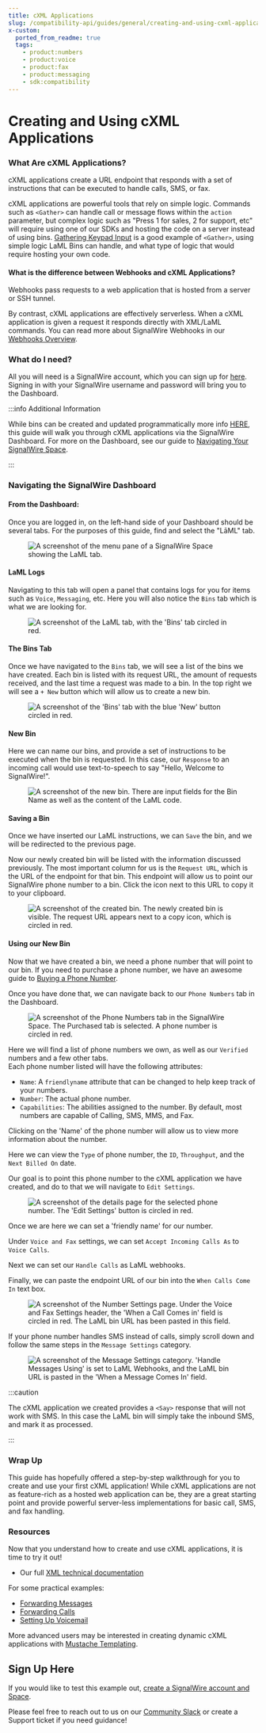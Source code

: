 ```yaml
---
title: cXML Applications
slug: /compatibility-api/guides/general/creating-and-using-cxml-applications
x-custom:
  ported_from_readme: true
  tags:
    - product:numbers
    - product:voice
    - product:fax
    - product:messaging
    - sdk:compatibility
---
```


# Creating and Using cXML Applications

### What Are cXML Applications?

cXML applications create a URL endpoint that responds with a set of instructions that can be executed to handle calls, SMS, or fax. 

cXML applications are powerful tools that rely on simple logic. 
Commands such as `<Gather>` can handle call or message flows within the `action` parameter, but complex logic such as "Press 1 for sales, 2 for support, etc" will require using one of our SDKs and hosting the code on a server instead of using bins. 
[Gathering Keypad Input](/voice/getting-started/how-to-gather-keypad-input-from-user) is a good example of `<Gather>`, using simple logic LaML Bins can handle, and what type of logic that would require hosting your own code.

#### What is the difference between Webhooks and cXML Applications?

Webhooks pass requests to a web application that is hosted from a server or SSH tunnel.

By contrast, cXML applications are effectively serverless. 
When a cXML application is given a request it responds directly with XML/LaML commands. 
You can read more about SignalWire Webhooks in our [Webhooks Overview](/platform/phone-numbers/guides/how-to-configure-your-webhook). 

### What do I need?

All you will need is a SignalWire account, which you can sign up for [here](https://signalwire.com/signup). 
Signing in with your SignalWire username and password will bring you to the Dashboard.


:::info Additional Information

While bins can be created and updated programmatically more info [HERE](/rest/signalwire-rest/endpoints/fabric/list-cxml-applications),
this guide will walk you through cXML applications via the SignalWire Dashboard.
For more on the Dashboard, see our guide to [Navigating Your SignalWire Space](/platform/dashboard/getting-started/navigating-your-space).

:::

### Navigating the SignalWire Dashboard

#### From the Dashboard:

Once you are logged in, on the left-hand side of your Dashboard should be several tabs. 
For the purposes of this guide, find and select the "LāML" tab.

<figure>
  <img className="img-800" src={require("./bb61154-project_side_menu.webP").default} alt="A screenshot of the menu pane of a SignalWire Space showing the LaML tab. " />
</figure>

#### LaML Logs

Navigating to this tab will open a panel that contains logs for you for items such as `Voice`, `Messaging`, etc. 
Here you will also notice the `Bins` tab which is what we are looking for.

<figure>
  <img className="img-800" src={require("./41e3320-SWBins.webP").default} alt="A screenshot of the LaML tab, with the 'Bins' tab circled in red." />
</figure>

#### The Bins Tab

Once we have navigated to the `Bins` tab, we will see a list of the bins we have created.
Each bin is listed with its request URL, the amount of requests received, and the last time a request was made to a bin. 
In the top right we will see a `+ New` button which will allow us to create a new bin.

<figure>
  <img className="img-800" src={require("./067af2d-NewBin.webP").default} alt="A screenshot of the 'Bins' tab with the blue 'New' button circled in red." />
</figure>

#### New Bin

Here we can name our bins, and provide a set of instructions to be executed when the bin is requested. 
In this case, our `Response` to an incoming call would use text-to-speech to say "Hello, Welcome to SignalWire!". 

<figure>
  <img className="img-800" src={require("./363f15d-SWBinSave.webP").default} alt="A screenshot of the new bin. There are input fields for the Bin Name as well as the content of the LaML code." />
</figure>

#### Saving a Bin

Once we have inserted our LaML instructions, we can `Save` the bin, and we will be redirected to the previous page.

Now our newly created bin will be listed with the information discussed previously. 
The most important column for us is the `Request URL`, which is the URL of the endpoint for that bin. 
This endpoint will allow us to point our SignalWire phone number to a bin. 
Click the icon next to this URL to copy it to your clipboard.

<figure>
  <img className="img-800" src={require("./2b10195-Screenshot_1.webP").default} alt="A screenshot of the created bin. The newly created bin is visible. The request URL appears next to a copy icon, which is circled in red." />
</figure>

#### Using our New Bin

Now that we have created a bin, we need a phone number that will point to our bin. 
If you need to purchase a phone number, we have an awesome guide to 
[Buying a Phone Number](/platform/phone-numbers/getting-started/buying-a-phone-number). 

Once you have done that, we can navigate back to our `Phone Numbers` tab in the Dashboard.

<figure>
  <img className="img-800" src={require("./5772bfb-ClickNumber.webP").default} alt="A screenshot of the Phone Numbers tab in the SignalWire Space. The Purchased tab is selected. A phone number is circled in red." />
</figure>

Here we will find a list of phone numbers we own, as well as our `Verified` numbers and a few other tabs.  
Each phone number listed will have the following attributes:

- `Name`: A `friendlyname` attribute that can be changed to help keep track of your numbers.
- `Number`: The actual phone number.
- `Capabilities`: The abilities assigned to the number. By default, most numbers are capable of Calling, SMS, MMS, and Fax.

Clicking on the 'Name' of the phone number will allow us to view more information about the number.

Here we can view the `Type` of phone number, the `ID`, `Throughput`, and the `Next Billed On` date.

Our goal is to point this phone number to the cXML application we have created, and do to that we will navigate to `Edit Settings`.

<figure>
  <img className="img-800" src={require("./a0e2d2f-Settings.webP").default} alt="A screenshot of the details page for the selected phone number. The 'Edit Settings' button is circled in red." />
</figure>

Once we are here we can set a 'friendly name' for our number.

Under `Voice and Fax` settings, we can set `Accept Incoming Calls As` to `Voice Calls`.

Next we can set our `Handle Calls` as LaML webhooks.

Finally, we can paste the endpoint URL of our bin into the `When Calls Come In` text box.

<figure>
  <img className="img-800" src={require("./3cb24b1-InsertURL.webP").default} alt="A screenshot of the Number Settings page. Under the Voice and Fax Settings header, the 'When a Call Comes in' field is circled in red. The LaML bin URL has been pasted in this field." />
</figure>

If your phone number handles SMS instead of calls, simply scroll down and follow the same steps in the `Message Settings` category.

<figure>
  <img className="img-800" src={require("./b1d4f0b-MessageSettings.webP").default} alt="A screenshot of the Message Settings category. 'Handle Messages Using' is set to LaML Webhooks, and the LaML bin URL is pasted in the 'When a Message Comes In' field." />
</figure>


:::caution

The cXML application we created provides a `<Say>` response that will not work with SMS. 
In this case the LaML bin will simply take the inbound SMS, and mark it as processed.

:::

### Wrap Up

This guide has hopefully offered a step-by-step walkthrough for you to create and use your first cXML application! 
While cXML applications are not as feature-rich as a hosted web application can be, they are a great starting point and provide powerful server-less implementations for basic call, SMS, and fax handling.

### Resources

Now that you understand how to create and use cXML applications, it is time to try it out!

- Our full [XML technical documentation](docs/compatibility-api/cxml/index.mdx)

For some practical examples:

- [Forwarding Messages](/messaging/getting-started/how-to-forward-messages)
- [Forwarding Calls](/voice/getting-started/how-to-forward-calls)
- [Setting Up Voicemail](/voice/getting-started/how-to-set-up-voicemail)

More advanced users may be interested in creating dynamic cXML applications with [Mustache Templating](/compatibility-api/guides/general/utilizing-mustache-templates).

Sign Up Here
------------

If you would like to test this example out, [create a SignalWire account and Space](https://m.signalwire.com/signups/new?s=1).

Please feel free to reach out to us on our [Community Slack](https://signalwire.community/) or create a Support ticket if you need guidance!
